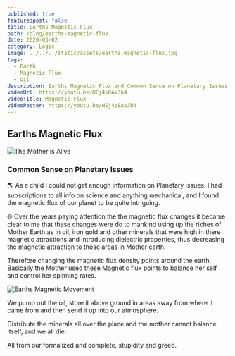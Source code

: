 ```yaml
---
published: true
featuredpost: false
title: Earths Magnetic Flux
path: /blog/earths-magnetic-flux
date: 2020-03-02
category: Logic
image: ../../../static/assets/earths-magnetic-flux.jpg
tags:
  - Earth
  - Magnetic Flux
  - Oil
description: Earths Magnetic Flux and Common Sense on Planetary Issues
videoUrl: https://youtu.be/HEj4p8Ax3b4
videoTitle: Magnetic Flux
videoPoster: https://youtu.be/HEj4p8Ax3b4
---
```


## Earths Magnetic Flux

![The Mother is Alive](../../../static/assets/earths-magnetic-flux.jpg)

### Common Sense on Planetary Issues

🌎 As a child I could not get enough information on Planetary issues.
I had subscriptions to all info on science and anything mechanical, and I found the magnetic flux of our planet to be quite intriguing.

🌐 Over the years paying attention the the magnetic flux changes it became clear to me that these changes were do to mankind using up the riches of Mother Earth as in oil, iron gold and other minerals that were high in there magnetic attractions and introducing dielectric properties, thus decreasing the magnetic attraction to those areas in Mother earth.

Therefore changing the magnetic flux density points around the earth. Basically the Mother used these Magnetic flux points to balance her self and control her spinning rates.

![Earths Magnetic Movement](../../../static/img/magnetic-motion.jpg "earths magnetic movement")

We pump out the oil, store it above ground in areas away from where it came from and then send it up into our atmosphere.

Distribute the minerals all over the place and the mother cannot balance itself, and we all die.

All from our formalized and complete, stupidity and greed.
